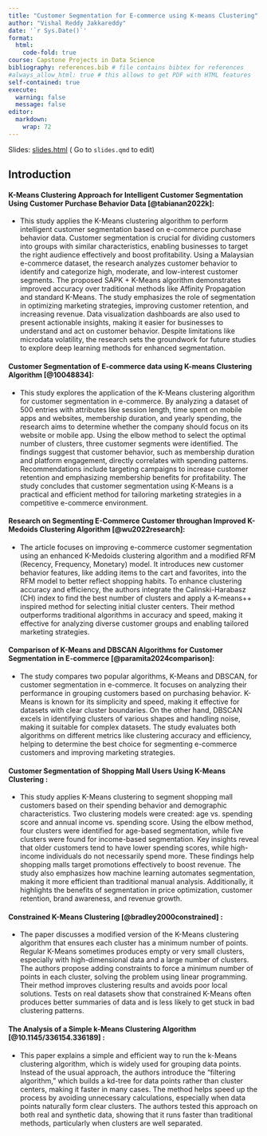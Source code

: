 ```yaml
---
title: "Customer Segmentation for E-commerce using K-means Clustering"
author: "Vishal Reddy Jakkareddy"
date: '`r Sys.Date()`'
format:
  html:
    code-fold: true
course: Capstone Projects in Data Science
bibliography: references.bib # file contains bibtex for references
#always_allow_html: true # this allows to get PDF with HTML features
self-contained: true
execute: 
  warning: false
  message: false
editor: 
  markdown: 
    wrap: 72
---
```


Slides: [slides.html](slides.html){target="_blank"} ( Go to `slides.qmd`
to edit)


## Introduction

#### K-Means Clustering Approach for Intelligent Customer Segmentation Using Customer Purchase Behavior Data [@tabianan2022k]:
- This study applies the K-Means clustering algorithm to perform intelligent customer segmentation based on e-commerce purchase behavior data. Customer segmentation is crucial for dividing customers into groups with similar characteristics, enabling businesses to target the right audience effectively and boost profitability. Using a Malaysian e-commerce dataset, the research analyzes customer behavior to identify and categorize high, moderate, and low-interest customer segments. The proposed SAPK + K-Means algorithm demonstrates improved accuracy over traditional methods like Affinity Propagation and standard K-Means. The study emphasizes the role of segmentation in optimizing marketing strategies, improving customer retention, and increasing revenue. Data visualization dashboards are also used to present actionable insights, making it easier for businesses to understand and act on customer behavior. Despite limitations like microdata volatility, the research sets the groundwork for future studies to explore deep learning methods for enhanced segmentation.


#### Customer Segmentation of E-commerce data using K-means Clustering Algorithm [@10048834]:
- This study explores the application of the K-Means clustering algorithm for customer segmentation in e-commerce. By analyzing a dataset of 500 entries with attributes like session length, time spent on mobile apps and websites, membership duration, and yearly spending, the research aims to determine whether the company should focus on its website or mobile app. Using the elbow method to select the optimal number of clusters, three customer segments were identified. The findings suggest that customer behavior, such as membership duration and platform engagement, directly correlates with spending patterns. Recommendations include targeting campaigns to increase customer retention and emphasizing membership benefits for profitability. The study concludes that customer segmentation using K-Means is a practical and efficient method for tailoring marketing strategies in a competitive e-commerce environment.


#### Research on Segmenting E-Commerce Customer throughan Improved K-Medoids Clustering Algorithm [@wu2022research]:
- The article focuses on improving e-commerce customer segmentation using an enhanced K-Medoids clustering algorithm and a modified RFM (Recency, Frequency, Monetary) model. It introduces new customer behavior features, like adding items to the cart and favorites, into the RFM model to better reflect shopping habits. To enhance clustering accuracy and efficiency, the authors integrate the Calinski-Harabasz (CH) index to find the best number of clusters and apply a K-means++ inspired method for selecting initial cluster centers. Their method outperforms traditional algorithms in accuracy and speed, making it effective for analyzing diverse customer groups and enabling tailored marketing strategies.


#### Comparison of K-Means and DBSCAN Algorithms for Customer Segmentation in E-commerce [@paramita2024comparison]:
- The study compares two popular algorithms, K-Means and DBSCAN, for customer segmentation in e-commerce. It focuses on analyzing their performance in grouping customers based on purchasing behavior. K-Means is known for its simplicity and speed, making it effective for datasets with clear cluster boundaries. On the other hand, DBSCAN excels in identifying clusters of various shapes and handling noise, making it suitable for complex datasets. The study evaluates both algorithms on different metrics like clustering accuracy and efficiency, helping to determine the best choice for segmenting e-commerce customers and improving marketing strategies.


#### Customer Segmentation of Shopping Mall Users Using K-Means Clustering :
- This study applies K-Means clustering to segment shopping mall customers based on their spending behavior and demographic characteristics. Two clustering models were created: age vs. spending score and annual income vs. spending score. Using the elbow method, four clusters were identified for age-based segmentation, while five clusters were found for income-based segmentation.
Key insights reveal that older customers tend to have lower spending scores, while high-income individuals do not necessarily spend more. These findings help shopping malls target promotions effectively to boost revenue. The study also emphasizes how machine learning automates segmentation, making it more efficient than traditional manual analysis. Additionally, it highlights the benefits of segmentation in price optimization, customer retention, brand awareness, and revenue growth.

#### Constrained K-Means Clustering [@bradley2000constrained] :
- The paper discusses a modified version of the K-Means clustering algorithm that ensures each cluster has a minimum number of points. Regular K-Means sometimes produces empty or very small clusters, especially with high-dimensional data and a large number of clusters. The authors propose adding constraints to force a minimum number of points in each cluster, solving the problem using linear programming. Their method improves clustering results and avoids poor local solutions. Tests on real datasets show that constrained K-Means often produces better summaries of data and is less likely to get stuck in bad clustering patterns.


#### The Analysis of a Simple k-Means Clustering Algorithm [@10.1145/336154.336189] :
- This paper explains a simple and efficient way to run the k-Means clustering algorithm, which is widely used for grouping data points. Instead of the usual approach, the authors introduce the "filtering algorithm," which builds a kd-tree for data points rather than cluster centers, making it faster in many cases. The method helps speed up the process by avoiding unnecessary calculations, especially when data points naturally form clear clusters. The authors tested this approach on both real and synthetic data, showing that it runs faster than traditional methods, particularly when clusters are well separated.



